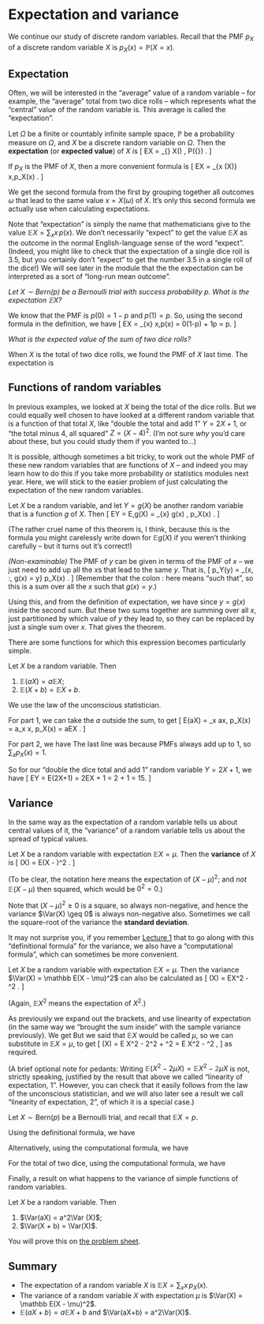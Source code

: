 # Expectation and variance  {#L10-expectation}


We continue our study of discrete random variables. Recall that the PMF $p_X$ of a discrete random variable $X$ is $p_X(x) = \mathbb P(X = x)$.

## Expectation  {#expectation}

<!--
:::: {.videowrap}
::: {.videowrapper}
<iframe src="https://www.youtube.com/embed/l9Pizg01Zbg"></iframe>
:::
::::
-->


Often, we will be interested in the "average" value of a random variable -- for example, the "average" total from two dice rolls -- which represents what the "central" value of the random variable is. This average is called the "expectation".

::: {.definition}
Let $\Omega$ be a finite or countably infinite sample space, $\mathbb P$ be a probability measure on $\Omega$, and $X$ be a discrete random variable on $\Omega$. Then the **expectation** (or **expected value**) of $X$ is
\[ \mathbb EX = \sum_{\omega \in \Omega} X(\omega) \, \mathbb P(\{\omega\}) . \]

If $p_X$ is the PMF of $X$, then a more convenient formula is
\[ \mathbb EX = \sum_{x \in \Range(X)} x\,p_X(x) . \]
:::

We get the second formula from the first by grouping together all outcomes $\omega$ that lead to the same value $x = X(\omega)$ of $X$. It's only this second formula we actually use when calculating expectations.

Note that "expectation" is simply the name that mathematicians give to the value $\mathbb EX = \sum_x x\, p(x)$. We don't necessarily "expect" to get the value $\mathbb EX$ as the outcome in the normal English-language sense of the word "expect". (Indeed, you might like to check that the expectation of a single dice roll is 3.5, but you certainly don't "expect" to get the number 3.5 in a single roll of the dice!) We will see later in the module that the the expectation can be interpreted as a sort of "long-run mean outcome".

::: {.example}
*Let $X \sim \text{Bern}(p)$ be a Bernoulli trial with success probability $p$. What is the expectation $\mathbb EX$?*

We know that the PMF is $p(0) = 1- p$ and $p(1) = p$. So, using the second formula in the definition, we have
\[ \mathbb EX = \sum_{x} x\,p(x) = 0\times (1-p) + 1\times p = p. \]
:::

::: {.example}
*What is the expected value of the sum of two dice rolls?*

When $X$ is the total of two dice rolls, we found the PMF of $X$ last time. The expectation is
\begin{align*}
  \mathbb EX &= \sum_{x \in \Range(X)} x\,p(x)  \\
    &= 2 \times \tfrac{1}{36} + 3 \times \tfrac{2}{36} + \cdots + 12 \times \tfrac{1}{36} \\
    &= \tfrac{252}{36} \\
    &= 7 .
\end{align*}
:::


## Functions of random variables  {#functions}

In previous examples, we looked at $X$ being the total of the dice rolls. But we could equally well chosen to have looked at a different random variable that is a function of that total $X$, like "double the total and add 1" $Y = 2X + 1$, or "the total minus 4, all squared" $Z = (X-4)^2$. (I'm not sure *why* you'd care about these, but you could study them if you wanted to...)

<!--
::: {.example}
Let $Y = 2X + 1$. Then for each potential outcome $x$ of $X$, there is a matching outcome $y = 2x +1$ of $Y$. So we can find the PMF for $Y$ by keeping the same probabilities as for $X$, but changing the values $x$ to the values $y = 2x +1$.

| $y$ | $5$ | $7$ | $9$ | $\cdots$ | $23$ | $25$ |
|:--:|:--:|:--:|:--:|:--:|:--:|:--:|
| $p_Y(y)$ | $\frac{1}{36}$ | $\frac{2}{36}$ | $\frac{3}{36}$ | $\cdots$ | $\frac{2}{36}$ | $\frac{1}{36}$ |
:::

::: {.example}
What about $Z = (X - 4)^2$? This is a bit trickier, because more than one outcome $x$ can lead to the same outcome $z = (x - 4)^2$: for example, $(2 - 4)^2 = (6 - 4)^2 = 4$. So, more precisely, we have
  \[ \mathbb P(Z = z) = \mathbb P\big(X \in \{x : (x - 4)^2 = z\}\big) , \]
or, in terms of PMFs,
  \[   p_Z(z) = \sum_{x : (x - 4)^2 = z} p_X(x) . \]
  
| $z$ | $0$ | $1$ | $4$ | $\cdots$ | $49$ | $64$ |
|:--:|:--:|:--:|:--:|:--:|:--:|:--:|
| $p_Z(z)$ | $\frac{3}{36}$ | $\frac{2}{36} + \frac{4}{36} = \frac{6}{36}$ | $\frac{1}{36} + \frac{5}{36} = \frac{6}{36}$ | $\cdots$ | $\frac{2}{36}$ | $\frac{1}{36}$ |
:::
-->

It is possible, although sometimes a bit tricky, to work out the whole PMF of these new random variables that are functions of $X$ -- and indeed you may learn how to do this if you take more probability or statistics modules next year. Here, we will stick to the easier problem of just calculating the expectation of the new random variables.

<!--
So if we wanted to find the expectation of a function of a random variable, we could first find the PMF, like in the above examples, and then use that PMF to find the expectation. But there is a quicker way.
-->


::: {.theorem #unconscious name="Law of the unconscious statistician"}
Let $X$ be a random variable, and let $Y = g(X)$ be another random variable that is a function $g$  of $X$. Then
\[  \mathbb EY = \mathbb E\,g(X) = \sum_{x} g(x) \, p_X(x) . \]
:::

(The rather cruel name of this theorem is, I think, because this is the formula you might carelessly write down for $\mathbb Eg(X)$ if you weren't thinking carefully -- but it turns out it's correct!)

::: {.proof}
*(Non-examinable)* <!--As in the previous example, the idea is to group together $x$s that give the same $y$.-->
The PMF of $y$ can be given in terms of the PMF of $x$ -- we just need to add up all the $x$s that lead to the same $y$. That is,
\[ p_Y(y) = \sum_{x\, :\, g(x) = y} p_X(x) . \]
(Remember that the colon $:$ here means "such that", so this is a sum over all the $x$ such that $g(x) = y$.)

Using this, and from the definition of expectation, we have
\begin{align*}
  \mathbb EY &= \sum_y y \, p_Y(y) \\
    &= \sum_y y \sum_{x : g(x) = y} p_X(x) \\
    &= \sum_y \sum_{x : g(x) = y} y\,p_X(x) \\
    &= \sum_y \sum_{x : g(x) = y} g(x) \, p_X(x) ,
\end{align*}
since $y = g(x)$ inside the second sum. But these two sums together are summing over all $x$, just partitioned by which value of $y$ they lead to, so they can be replaced by just a single sum over $x$. That gives the theorem.
:::

There are some functions for which this expression becomes particularly simple.

::: {.theorem #linearity1 name="Linearity of expectation, 1"}
Let $X$ be a random variable. Then

1. $\mathbb E(aX) = a\mathbb EX$;
2. $\mathbb E(X + b) = \mathbb EX + b$.
:::

::: {.proof}
We use the law of the unconscious statistician.

For part 1, we can take the $a$ outside the sum, to get
\[ \mathbb E(aX) = \sum_x ax\, p_X(x) = a\sum_x x\, p_X(x) = a\mathbb EX . \]

For part 2, we have
\begin{align*}
  \mathbb E(X+b) &= \sum_x (x + b)\, p_X(x) \\
    &= \sum_x \big( x\, p_X(x) + b\,p_X(x) \big) \\
    &= \sum_x x\, p_X(x) + \sum_x b\,p_X(x) \\
    &= \mathbb E(X) + b \sum_x p_X(x) \\
    &= \mathbb E(X) + b .
\end{align*}
The last line was because PMFs always add up to 1, so $\sum_x p_X(x) = 1$.
:::

So for our "double the dice total and add 1" random variable $Y = 2X + 1$, we have
\[ \mathbb EY = \mathbb E(2X+1) = 2\mathbb EX + 1 = 2\times 7 + 1 = 15. \]


## Variance  {#variance}

<!--
:::: {.videowrap}
::: {.videowrapper}
<iframe src="https://www.youtube.com/embed/_I4tCExElec"></iframe>
:::
::::
-->



<!-- \newcommand{\Var}{\operatorname{Var}} -->

In the same way as the expectation of a random variable tells us about central values of it, the "variance" of a random variable tells us about the spread of typical values.

::: {.definition}
Let $X$ be a random variable with expectation $\mathbb EX = \mu$. Then the **variance** of $X$ is
\[ \Var(X) = \mathbb E(X - \mu)^2 . \]
:::

(To be clear, the notation here means the expectation of $(X-\mu)^2$; and *not* $\mathbb E(X - \mu)$ then squared, which would be $0^2 = 0$.)

Note that $(X - \mu)^2 \geq 0$ is a square, so always non-negative, and hence the variance $\Var(X) \geq 0$ is always non-negative also. Sometimes we call the square-root of the variance the **standard deviation**.

It may not surprise you, if you remember [Lecture 1](#L01-stats) that to go along with this "definitional formula" for the variance, we also have a "computational formula", which can sometimes be more convenient.

::: {.theorem}
Let $X$ be a random variable with expectation $\mathbb EX = \mu$. Then the variance $\Var(X) = \mathbb E(X - \mu)^2$ can also be calculated as
\[ \Var(X) = \mathbb EX^2 - \mu^2 . \]
:::

(Again, $\mathbb EX^2$ means the expectation of $X^2$.)

::: {.proof}
As previously we expand out the brackets, and use linearity of expectation (in the same way we "brought the sum inside" with the sample variance previously). We get
\begin{align*}
  \Var(X) &= \mathbb E(X - \mu)^2 \\
    &= \mathbb E(X^2 - 2\mu X + \mu^2) \\
    &= \mathbb EX^2 - \mathbb E(2\mu X) + \mathbb E \mu^2 \\
    &= \mathbb EX^2 - 2\mu \,\mathbb EX + \mu^2 .
\end{align*}
But we said that $\mathbb EX$ would be called $\mu$, so we can substitute in $\mathbb EX = \mu$, to get
\[ \Var(X) = \mathbb E X^2 - 2\mu^2 + \mu^2 = \mathbb E X^2 - \mu^2 , \]
as required.
:::

(A brief optional note for pedants: Writing $\mathbb E(X^2 - 2\mu X) = \mathbb EX^2 - \mathbb 2\mu X$ is not, strictly speaking, justified by the result that above we called "linearity of expectation, 1". However, you can check that it easily follows from the law of the unconscious statistician, and we will also later see a result we call "linearity of expectation, 2", of which it is a special case.)

::: {.example}
Let $X \sim \text{Bern}(p)$ be a Bernoulli trial, and recall that $\mathbb EX = p$.

Using the definitional formula, we have
\begin{align*}
\Var(X) &= \mathbb E(X-p)^2 \\
        &= (0 - p)^2 \,p_X(0) + (1-p)^2\, p_X(1) \\
        &= p^2\times(1-p) + (1-p)^2 \times p \\
        &= p(1-p)\big(p + (1-p)\big) \\
        &= p(1-p) .
\end{align*}

Alternatively, using the computational formula, we have
\begin{align*}
\Var(X) &= \mathbb EX^2 - p^2 \\
        &= \big(0^2\,p_X(0) + 1^2 p_X(1)\big) - p^2 \\
        &= 0\times(1-p) + 1\times p - p^2 \\
        &= p - p^2 \\
        &= p(1-p) .
\end{align*}
:::

::: {.example}
For the total of two dice, using the computational formula, we have
\begin{align*}
\Var(X) &= \mathbb EX^2 - \mu^2 \\
        &= \left(2^2 \times \frac{1}{36} + 3^2 \times \frac{2}{36} + \cdots + 12^2 \times \frac{1}{36}\right) - 7^2 \\
        &= \frac{1974}{36} - 49 \\
        &= \frac{70}{12} \approx 5.8 .
\end{align*}
:::

Finally, a result on what happens to the variance of simple functions of random variables.

::: {.theorem}
Let $X$ be a random variable. Then

1. $\Var(aX) = a^2\Var (X)$;
2. $\Var(X + b) = \Var(X)$.
:::

You will prove this on [the problem sheet](#P3).

<!--
## Discrete uniform distribution  {#discrete-uniform}

As a sort of equivalent to the classical probability we saw in [Section 3](#S03-classical), we can consider a random variable that also takes finitely many values with equal probability. 

Let $X$ take the values $\{1,2,\dots,n\}$ each with equal probability $1/n$. This is called the **discrete uniform distribution** on $\{1,2,\dots,n\}$.

Then the PMF of $X$ is
\[ p(x) = \frac 1n \qquad \text{for $x \in \{1,2,\dots, n\}$.} \]
The CDF of $X$ is
\[ F(x) = \begin{cases} 0 & \text{for $x < 1$,} \\
              \displaystyle\frac in & \text{if $i \leq x < i+1$ for some $i \in \{1,2,\dots,n-1\}$,} \\
              1 & \text{for $x \geq n$.} \end{cases} \]
              
The expectation of $X$ is
\begin{align*}
\mathbb EX &= 1\times\frac1n + 2\times\frac1n + \cdots n \times \frac1n \\
  &= \frac 1n (1 + 2 + \cdots + n) \\
  &= \frac 1n \cdot \frac{n(n+1)}{2} \\
  &= \frac{n+1}{2} .
\end{align*}

To variance of $X$, we first calculate $\mathbb EX^2$ as
\begin{align*}
\mathbb EX^2 &= 1^2\times\frac1n + 2^2\times\frac1n + \cdots n^2 \times \frac1n \\
  &= \frac 1n (1^2 + 2^2 + \cdots + n^2) \\
  &= \frac 1n \cdot \frac{n(n+1)(2n + 1)}{6} \\
  &= \frac{(n+1)(2n+1)}{6} .
\end{align*}
Hence,
\begin{align*}
  \Var(X) &= \mathbb EX^2 - \mu^2 \\
    &= \frac{(n+1)(2n+1)}{6} - \left( \frac{n+1}{2}\right)^2 \\
    &= \frac{(n+1)(2n+1)}{6} - \frac{(n+1)^2}{4} \\
    &= \frac{2(n+1)(2n+1) - 3(n+1)^2}{12} \\
    &= \frac{4n^2 + 6n + 2 - 3n^2 - 6n - 3}{12} \\
    &= \frac{n^2 - 1}{12} .
\end{align*}

(In the example calculations, we used the facts
\[  \sum_{i=1}^n i = \frac{n(n+1)}{2} \qquad \sum_{i=1}^n i^2 = \frac{n(n+1)(2n+1)}{6} .   \]
You are not expected to know or memorise these for an exam.)
-->

## Summary  {#summary-L10 .unnumbered}

::: {.mysummary}
* The expectation of a random variable $X$ is $\mathbb EX = \sum_x x\, p_X(x)$.
* The variance of a random variable $X$ with expectation $\mu$ is $\Var(X) = \mathbb E(X - \mu)^2$.
* $\mathbb E(aX+b) = a\mathbb EX + b$ and $\Var(aX+b) = a^2\Var(X)$.
:::